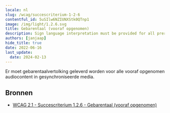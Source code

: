 ```yaml
---
locale: nl
slug: /wcag/succescriterium-1-2-6
contentful_id: 5uSIlw6NZIUNXStk0QTnp1
image: /img/light/1.2.6.svg
title: Gebarentaal (vooraf opgenomen)
description: Sign language interpretation must be provided for all prerecorded audio content in synchronized media.
authors: [janjaap]
hide_title: true
date: 2022-06-16
last_update:
  date: 2024-02-13
---
```


<Hero
  title="Gebarentaal (vooraf opgenomen)"
  imageSrc="/img/light/1.2.6.svg"
  alt="WCAG 1.2.6 icon"
  prefix="Succescriterium 1.2.6"
  suffix="Niveau AAA"
/>

Er moet gebarentaalvertolking geleverd worden voor alle vooraf opgenomen audiocontent in gesynchroniseerde media.

## Bronnen

- [WCAG 2.1 - Succescriterium 1.2.6 - Gebarentaal (vooraf opgenomen)](https://www.w3.org/Translations/WCAG21-nl/#gebarentaal-vooraf-opgenomen)
